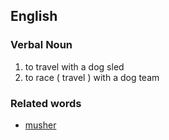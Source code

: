 ==English==
===Verbal Noun===
#to travel with a dog sled
#to race ( travel ) with a dog team 
===Related words=== 
*[[musher]]